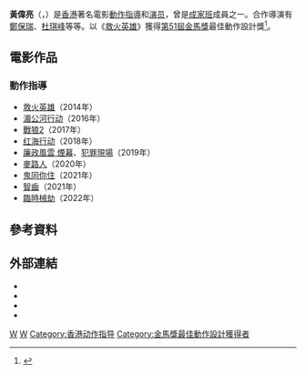 {{藝人
|姓名 = 黃偉亮
|類型 = 幕後
|圖片 =<!--建議使用自由版權圖像-->
|圖片尺寸 =
|圖片簡介 =
|本名 =
|羅馬拼音 = Wong Wai-Leung
|英文名 = Jack Wong
|暱稱 =
|其他藝名 =
|國籍 = {{CNHK}}
|民族 = [[漢族|漢族]]
|籍貫 =
|出生日期 = 
|出生地點 = {{BHKG}}
|逝世日期 =
|逝世地點 =
|職業 =
|語言 =
|教育程度 =
|宗教信仰 =
|配偶 =
|父母 =
|音樂類型 =
|演奏樂器 =
|出道地點 =
|出道作 =
|出道日期 =
|代表作 =
|活躍年代 =
|唱片公司 =
|經紀公司 =
|網站 =
|相關團體 =
|獎項 =
|IMDb = 0938901
|現任成員 =
|過往成員 =
|音樂專輯 =
|電影 =
|主持節目 =
|電視劇 =
|廣播劇 =
|舞台劇 =
|書籍 =
}}
'''黃偉亮'''（{{lang-en|Jack Wong Wai-Leung}}，{{bd|？|||}}）是[[香港|香港]]著名電影[[動作指導|動作指導]]和[[演员|演员]]，曾是[[成家班|成家班]]成員之一。合作導演有[[鄭保瑞|鄭保瑞]]、[[杜琪峰|杜琪峰]]等等。以《[[救火英雄|救火英雄]]》獲得[[第51屆金馬獎|第51屆金馬獎]]最佳動作設計獎<ref>{{cite news |title=《救火英雄》黃偉亮 勇奪最佳動作設計 |url=https://ent.ltn.com.tw/news/breakingnews/1164295 |accessdate=2020-08-02 |work=自由時報 |date=2014-11-22 |archive-date=2018-12-13 |archive-url=https://web.archive.org/web/20181213072725/http://ent.ltn.com.tw/news/breakingnews/1164295 |dead-url=no }}</ref>。

==電影作品==
===動作指導===
* [[救火英雄|救火英雄]]（2014年）
* [[湄公河行动|湄公河行动]]（2016年）
* [[戰狼2|戰狼2]]（2017年）
* [[红海行动|红海行动]]（2018年）
* [[廉政風雲_煙幕|廉政風雲 煙幕]]、[[犯罪現場_(電影)|犯罪現場]]（2019年）
* [[麥路人|麥路人]]（2020年）
* [[鬼同你住|鬼同你住]]（2021年）
* [[智齒_(電影)|智齒]]（2021年）
* [[臨時械劫|臨時械劫]]（2022年）

== 參考資料 ==
{{Reflist}}

==外部連結==
* {{hkmdb name|13997}}
* {{imdb name|id=0938901|name=黃偉亮}}
* {{Douban people|1355922}}
* {{Mtime people|1171956}}

{{金馬獎最佳動作設計}}

[[Category:黃姓|W]]
[[Category:香港電影導演|W]]
[[Category:香港动作指导|Category:香港动作指导]]
[[Category:金馬獎最佳動作設計獲得者|Category:金馬獎最佳動作設計獲得者]]